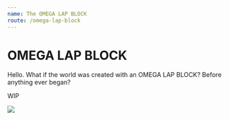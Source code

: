 ```yaml
---
name: The OMEGA LAP BLOCK
route: /omega-lap-block
---
```


# OMEGA LAP BLOCK
Hello. What if the world was created with an OMEGA LAP BLOCK? Before anything ever began?

WIP

<img src="https://cdn.discordapp.com/attachments/1015840957381476362/1046427101336719483/omegalapblock.png"></img>